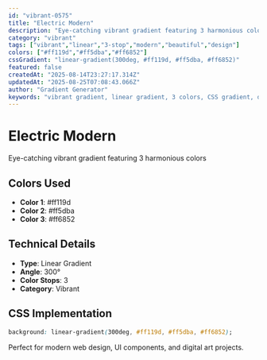 ```yaml
---
id: "vibrant-0575"
title: "Electric Modern"
description: "Eye-catching vibrant gradient featuring 3 harmonious colors"
category: "vibrant"
tags: ["vibrant","linear","3-stop","modern","beautiful","design"]
colors: ["#ff119d","#ff5dba","#ff6852"]
cssGradient: "linear-gradient(300deg, #ff119d, #ff5dba, #ff6852)"
featured: false
createdAt: "2025-08-14T23:27:17.314Z"
updatedAt: "2025-08-25T07:08:43.066Z"
author: "Gradient Generator"
keywords: "vibrant gradient, linear gradient, 3 colors, CSS gradient, design, #ff119d, #ff5dba, #ff6852"
---
```


# Electric Modern

Eye-catching vibrant gradient featuring 3 harmonious colors

## Colors Used
- **Color 1**: #ff119d
- **Color 2**: #ff5dba
- **Color 3**: #ff6852

## Technical Details
- **Type**: Linear Gradient
- **Angle**: 300°
- **Color Stops**: 3
- **Category**: Vibrant

## CSS Implementation
```css
background: linear-gradient(300deg, #ff119d, #ff5dba, #ff6852);
```

Perfect for modern web design, UI components, and digital art projects.
